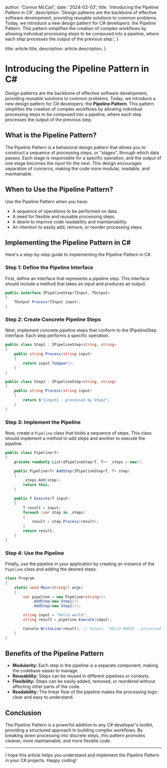 
  author: 'Connor McCarl',
  date: '2024-02-03',
  title: 'Introducing the Pipeline Pattern in C#',
  description:
    'Design patterns are the backbone of effective software development, providing reusable solutions to common problems. Today, we introduce a new design pattern for C# developers: the Pipeline Pattern. This pattern simplifies the creation of complex workflows by allowing individual processing steps to be composed into a pipeline, where each step processes the output of the previous step.',
}

  title: article.title,
  description: article.description,
}


# Introducing the Pipeline Pattern in C#

Design patterns are the backbone of effective software development, providing reusable solutions to common problems. Today, we introduce a new design pattern for C# developers: the **Pipeline Pattern**. This pattern simplifies the creation of complex workflows by allowing individual processing steps to be composed into a pipeline, where each step processes the output of the previous step.

## What is the Pipeline Pattern?

The Pipeline Pattern is a behavioral design pattern that allows you to construct a sequence of processing steps, or "stages", through which data passes. Each stage is responsible for a specific operation, and the output of one stage becomes the input for the next. This design encourages separation of concerns, making the code more modular, readable, and maintainable.

## When to Use the Pipeline Pattern?

Use the Pipeline Pattern when you have:
- A sequence of operations to be performed on data.
- A need for flexible and reusable processing steps.
- A desire to improve code readability and maintainability.
- An intention to easily add, remove, or reorder processing steps.

## Implementing the Pipeline Pattern in C#

Here's a step-by-step guide to implementing the Pipeline Pattern in C#.

### Step 1: Define the Pipeline Interface

First, define an interface that represents a pipeline step. This interface should include a method that takes an input and produces an output.

```csharp
public interface IPipelineStep<TInput, TOutput>
{
    TOutput Process(TInput input);
}
```

### Step 2: Create Concrete Pipeline Steps

Next, implement concrete pipeline steps that conform to the IPipelineStep interface. Each step performs a specific operation.

```csharp
public class Step1 : IPipelineStep<string, string>
{
    public string Process(string input)
    {
        return input.ToUpper();
    }
}

public class Step2 : IPipelineStep<string, string>
{
    public string Process(string input)
    {
        return $"{input} - processed by Step2";
    }
}
```

### Step 3: Implement the Pipeline

Now, create a `Pipeline` class that holds a sequence of steps. This class should implement a method to add steps and another to execute the pipeline.

```csharp
public class Pipeline<T>
{
    private readonly List<IPipelineStep<T, T>> _steps = new();

    public Pipeline<T> AddStep(IPipelineStep<T, T> step)
    {
        _steps.Add(step);
        return this;
    }

    public T Execute(T input)
    {
        T result = input;
        foreach (var step in _steps)
        {
            result = step.Process(result);
        }
        return result;
    }
}
```

### Step 4: Use the Pipeline

Finally, use the pipeline in your application by creating an instance of the `Pipeline` class and adding the desired steps.

```csharp
class Program
{
    static void Main(string[] args)
    {
        var pipeline = new Pipeline<string>()
            .AddStep(new Step1())
            .AddStep(new Step2());

        string input = "hello world";
        string result = pipeline.Execute(input);

        Console.WriteLine(result); // Output: "HELLO WORLD - processed by Step2"
    }
}
```

## Benefits of the Pipeline Pattern

- **Modularity:** Each step in the pipeline is a separate component, making the codebase easier to manage.
- **Reusability:** Steps can be reused in different pipelines or contexts.
- **Flexibility:** Steps can be easily added, removed, or reordered without affecting other parts of the code.
- **Readability:** The linear flow of the pipeline makes the processing logic clear and easy to understand.

## Conclusion

The Pipeline Pattern is a powerful addition to any C# developer's toolkit, providing a structured approach to building complex workflows. By breaking down processing into discrete steps, this pattern promotes cleaner, more maintainable, and more flexible code.

---

I hope this article helps you understand and implement the Pipeline Pattern in your C# projects. Happy coding!